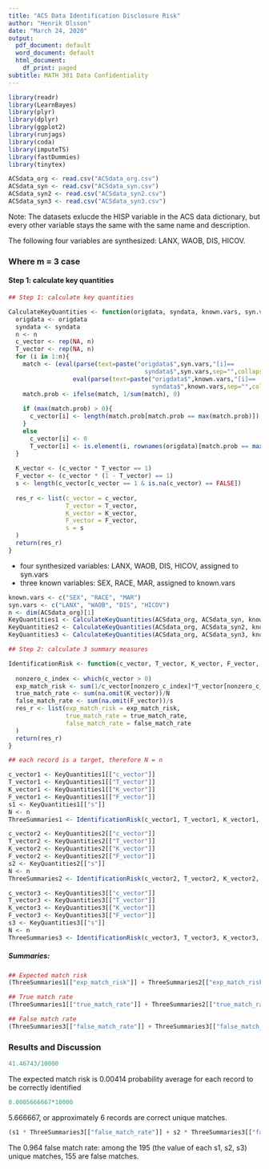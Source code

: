 ```yaml
---
title: "ACS Data Identification Disclosure Risk"
author: "Henrik Olsson"
date: "March 24, 2020"
output:
  pdf_document: default
  word_document: default
  html_document:
    df_print: paged
subtitle: MATH 301 Data Confidentiality
---
```


```r
library(readr)
library(LearnBayes)
library(plyr)
library(dplyr)
library(ggplot2)
library(runjags)
library(coda)
library(imputeTS)
library(fastDummies)
library(tinytex)
```

```r
ACSdata_org <- read.csv("ACSdata_org.csv")
ACSdata_syn <- read.csv("ACSdata_syn.csv")
ACSdata_syn2 <- read.csv("ACSdata_syn2.csv")
ACSdata_syn3 <- read.csv("ACSdata_syn3.csv")
```


Note: The datasets exlucde the HISP variable in the ACS data dictionary, but every other variable stays the same with the same name and description.

The following four variables are synthesized: LANX, WAOB, DIS, HICOV.


### Where m = 3 case 

#### Step 1: calculate key quantities

```r
## Step 1: calculate key quantities 

CalculateKeyQuantities <- function(origdata, syndata, known.vars, syn.vars, n){
  origdata <- origdata
  syndata <- syndata
  n <- n
  c_vector <- rep(NA, n)
  T_vector <- rep(NA, n)
  for (i in 1:n){
    match <- (eval(parse(text=paste("origdata$",syn.vars,"[i]==
                                      syndata$",syn.vars,sep="",collapse="&")))&
                  eval(parse(text=paste("origdata$",known.vars,"[i]==
                                        syndata$",known.vars,sep="",collapse="&"))))
    match.prob <- ifelse(match, 1/sum(match), 0)
    
    if (max(match.prob) > 0){
      c_vector[i] <- length(match.prob[match.prob == max(match.prob)])
    }
    else
      c_vector[i] <- 0
      T_vector[i] <- is.element(i, rownames(origdata)[match.prob == max(match.prob)])
  }
  
  K_vector <- (c_vector * T_vector == 1)
  F_vector <- (c_vector * (1 - T_vector) == 1)
  s <- length(c_vector[c_vector == 1 & is.na(c_vector) == FALSE])
  
  res_r <- list(c_vector = c_vector,
                T_vector = T_vector,
                K_vector = K_vector,
                F_vector = F_vector,
                s = s
  )
  return(res_r)
}
```


- four synthesized variables: LANX, WAOB, DIS, HICOV, assigned to syn.vars
- three known variables: SEX, RACE, MAR, assigned to known.vars

```r
known.vars <- c("SEX", "RACE", "MAR")
syn.vars <- c("LANX", "WAOB", "DIS", "HICOV")
n <- dim(ACSdata_org)[1]
KeyQuantities1 <- CalculateKeyQuantities(ACSdata_org, ACSdata_syn, known.vars, syn.vars, n)
KeyQuantities2 <- CalculateKeyQuantities(ACSdata_org, ACSdata_syn2, known.vars, syn.vars, n)
KeyQuantities3 <- CalculateKeyQuantities(ACSdata_org, ACSdata_syn3, known.vars, syn.vars, n)

## Step 2: calculate 3 summary measures 

IdentificationRisk <- function(c_vector, T_vector, K_vector, F_vector, s, N){
  
  nonzero_c_index <- which(c_vector > 0)
  exp_match_risk <- sum(1/c_vector[nonzero_c_index]*T_vector[nonzero_c_index])
  true_match_rate <- sum(na.omit(K_vector))/N
  false_match_rate <- sum(na.omit(F_vector))/s
  res_r <- list(exp_match_risk = exp_match_risk,
                true_match_rate = true_match_rate,
                false_match_rate = false_match_rate
  )
  return(res_r)
}

## each record is a target, therefore N = n

c_vector1 <- KeyQuantities1[["c_vector"]]
T_vector1 <- KeyQuantities1[["T_vector"]]
K_vector1 <- KeyQuantities1[["K_vector"]]
F_vector1 <- KeyQuantities1[["F_vector"]]
s1 <- KeyQuantities1[["s"]]
N <- n
ThreeSummaries1 <- IdentificationRisk(c_vector1, T_vector1, K_vector1, F_vector1, s, N)

c_vector2 <- KeyQuantities2[["c_vector"]]
T_vector2 <- KeyQuantities2[["T_vector"]]
K_vector2 <- KeyQuantities2[["K_vector"]]
F_vector2 <- KeyQuantities2[["F_vector"]]
s2 <- KeyQuantities2[["s"]]
N <- n
ThreeSummaries2 <- IdentificationRisk(c_vector2, T_vector2, K_vector2, F_vector2, s2, N)

c_vector3 <- KeyQuantities3[["c_vector"]]
T_vector3 <- KeyQuantities3[["T_vector"]]
K_vector3 <- KeyQuantities3[["K_vector"]]
F_vector3 <- KeyQuantities3[["F_vector"]]
s3 <- KeyQuantities3[["s"]]
N <- n
ThreeSummaries3 <- IdentificationRisk(c_vector3, T_vector3, K_vector3, F_vector3, s3, N)
```

##### Summaries:

```r
## Expected match risk
(ThreeSummaries1[["exp_match_risk"]] + ThreeSummaries2[["exp_match_risk"]] + ThreeSummaries3[["exp_match_risk"]])/3
```

```r
## True match rate
(ThreeSummaries1[["true_match_rate"]] + ThreeSummaries2[["true_match_rate"]] + ThreeSummaries3[["true_match_rate"]])/3
```

```r
## False match rate
(ThreeSummaries3[["false_match_rate"]] + ThreeSummaries3[["false_match_rate"]] + ThreeSummaries3[["false_match_rate"]])/3
```

### Results and Discussion

```r
41.46743/10000
```

The expected match risk is 0.00414 probability average for each record to be correctly identified

```r
0.0005666667*10000
```

5.666667, or approximately 6 records are correct unique matches.

```r
(s1 * ThreeSummaries3[["false_match_rate"]] + s2 * ThreeSummaries3[["false_match_rate"]] + s3 * ThreeSummaries3[["false_match_rate"]])/3
```

The 0.964 false match rate: among the 195 (the value of each s1, s2, s3) unique matches, 155 are false matches.



